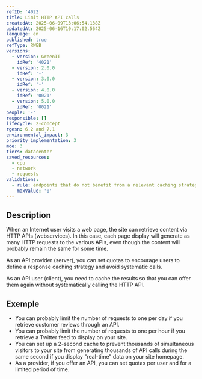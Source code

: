 ```yaml
---
refID: '4022'
title: Limit HTTP API calls
createdAt: 2025-06-09T13:06:54.138Z
updatedAt: 2025-06-16T10:17:02.564Z
language: en
published: true
refType: RWEB
versions:
  - version: GreenIT
    idRef: '4021'
  - version: 2.0.0
    idRef: '-'
  - version: 3.0.0
    idRef: '-'
  - version: 4.0.0
    idRef: '0021'
  - version: 5.0.0
    idRef: '0021'
people: '-'
responsible: []
lifecycle: 2-concept
rgesn: 6.2 and 7.1
environmental_impact: 3
priority_implementation: 3
moe: 3
tiers: datacenter
saved_resources:
  - cpu
  - network
  - requests
validations:
  - rule: endpoints that do not benefit from a relevant caching strategy
    maxValue: '0'
---
```


## Description

When an Internet user visits a web page, the site can retrieve content via HTTP APIs (webservices). In this case, each page display will generate as many HTTP requests to the various APIs, even though the content will probably remain the same for some time.

As an API provider (server), you can set quotas to encourage users to define a response caching strategy and avoid systematic calls.

As an API user (client), you need to cache the results so that you can offer them again without systematically calling the HTTP API.

## Exemple

* You can probably limit the number of requests to one per day if you retrieve customer reviews through an API.
* You can probably limit the number of requests to one per hour if you retrieve a Twitter feed to display on your site.
* You can set up a 2-second cache to prevent thousands of simultaneous visitors to your site from generating thousands of API calls during the same second if you display "real-time" data on your site homepage.
* As a provider, if you offer an API, you can set quotas per user and for a limited period of time.
